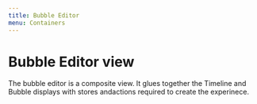 ```yaml
---
title: Bubble Editor 
menu: Containers
---
```


# Bubble Editor view 

The bubble editor is a composite view. It glues together 
the Timeline and Bubble displays with stores andactions required 
to create the experinece.



<PropsTable of={BubbleEditor.WrappedComponent} />

<Playground>
  <Provider store={configureStore("https://incompetech.com/music/royalty-free/mp3-royaltyfree/Egmont%20Overture.mp3")}>
    <BubbleEditor />
  </Provider>
</Playground>